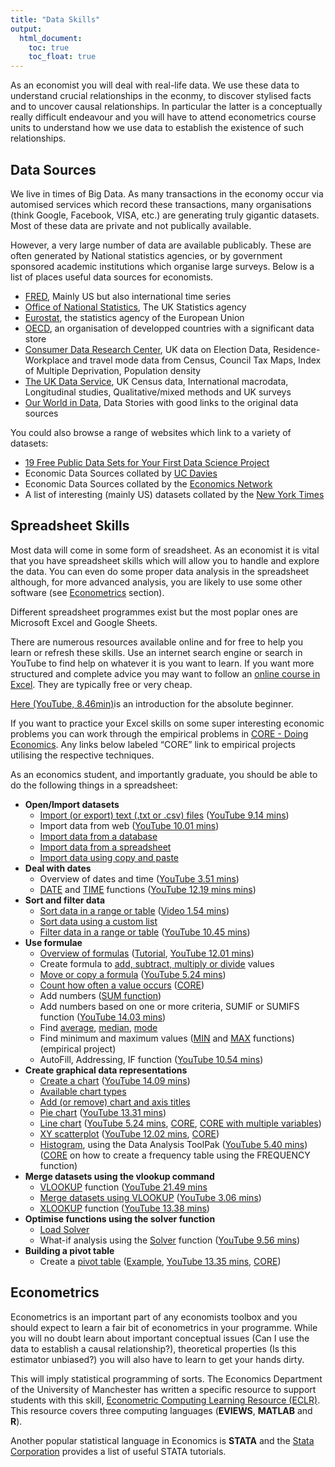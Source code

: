 ```yaml
---
title: "Data Skills"
output:
  html_document:
    toc: true
    toc_float: true
---
```


As an economist you will deal with real-life data. We use these data to understand crucial relationships in the econmy, to discover stylised facts and to uncover causal relationships. In particular the latter is a conceptually really difficult endeavour and you will have to attend econometrics course units to understand how we use data to establish the existence of such relationships.

## Data Sources

We live in times of Big Data. As many transactions in the economy occur via automised services which record these transactions, many organisations (think Google, Facebook, VISA, etc.) are generating truly gigantic datasets. Most of these data are private and not publically available.

However, a very large number of data are available publicably. These are often generated by National statistics agencies, or by government sponsored academic institutions which organise large surveys. Below is a list of places useful data sources for economists.

* [FRED](https://fred.stlouisfed.org/){target="_blank"}, Mainly US but also international time series  
* [Office of National Statistics](https://www.ons.gov.uk/){target="_blank"}, The UK Statistics agency  
* [Eurostat](https://ec.europa.eu/eurostat){target="_blank"}, the statistics agency of the European Union  
* [OECD](https://data.oecd.org/){target="_blank"}, an organisation of developped countries with a significant data store  
* [Consumer Data Research Center](https://data.cdrc.ac.uk/){target="_blank"}, UK data on Election Data, Residence-Workplace and travel mode data from Census, Council Tax Maps, Index of Multiple Deprivation, Population density  
*	[The UK Data Service](https://www.ukdataservice.ac.uk/){target="_blank"}, UK Census data, International macrodata, Longitudinal studies,	Qualitative/mixed methods and UK surveys  
* [Our World in Data](https://ourworldindata.org/){target="_blank"}, Data Stories with good links to the original data sources  

You could also browse a range of websites which link to a variety of datasets:

* [19 Free Public Data Sets for Your First Data Science Project](https://www.springboard.com/blog/free-public-data-sets-data-science-project/){target="_blank"}  
*	Economic Data Sources collated by [UC Davies](http://cameron.econ.ucdavis.edu/e102/data.html){target="_blank"}  
* Economic Data Sources collated by the [Economics Network](https://www.economicsnetwork.ac.uk/data_sets){target="_blank"}  
* A list of interesting (mainly US) datasets collated by the [New York Times](https://docs.google.com/document/d/1OcOlto2WXJFWmS9pdY_H_FMsfU02vUvuc-Ikqs6PguU/edit){target="_blank"}


## Spreadsheet Skills

Most data will come in some form of sreadsheet. As an economist it is vital that you have spreadsheet skills which will allow you to handle and explore the data. You can even do some proper data analysis in the spreadsheet although, for more advanced analysis, you are likely to use some other software (see [Econometrics](#Econometrics) section).

Different spreadsheet programmes exist but the most poplar ones are Microsoft Excel and Google Sheets.

There are numerous resources available online and for free to help you learn or refresh these skills. Use an internet search engine or search in YouTube to find help on whatever it is you want to learn. If you want more structured and complete advice you may want to follow an [online course in Excel](https://digitaldefynd.com/best-excel-tutorial-training-course-classes){target="_blank}. They are typically free or very cheap.

[Here (YouTube, 8.46min)](https://youtu.be/WlgWbVh8DDo)is an introduction for the absolute beginner.

If you want to practice your Excel skills on some super interesting economic problems you can work through the empirical problems in [CORE - Doing Economics](https://www.core-econ.org/doing-economics/index.html). Any links below labeled "CORE" link to empirical projects utilising the respective techniques.

As an economics student, and importantly graduate, you should be able to do the following things in a spreadsheet:

* **Open/Import datasets** 
    + [Import (or export) text (.txt or .csv) files](https://support.office.com/en-gb/article/import-or-export-text-txt-or-csv-files-5250ac4c-663c-47ce-937b-339e391393ba) ([YouTube 9.14 mins](https://www.youtube.com/watch?v=V6AR_Hi7p5Q))
    + Import data from web ([YouTube 10.01 mins](https://www.youtube.com/watch?v=NdUZx_yyEqY))
    + [Import data from a database](https://support.office.com/en-us/article/tutorial-import-data-into-excel-and-create-a-data-model-4b4e5ab4-60ee-465e-8195-09ebba060bf0#__toc358186197)
    + [Import data from a spreadsheet](https://support.office.com/en-us/article/tutorial-import-data-into-excel-and-create-a-data-model-4b4e5ab4-60ee-465e-8195-09ebba060bf0#__toc358186198)
    + [Import data using copy and paste](https://support.office.com/en-us/article/tutorial-import-data-into-excel-and-create-a-data-model-4b4e5ab4-60ee-465e-8195-09ebba060bf0#__toc358186199)

* **Deal with dates**
    + Overview of dates and time ([YouTube 3.51 mins](https://www.youtube.com/watch?v=KlCAAQ_tQLA&feature=youtu.be))
    + [DATE](https://support.office.com/en-gb/article/date-function-e36c0c8c-4104-49da-ab83-82328b832349) and [TIME](https://support.office.com/en-gb/article/time-function-9a5aff99-8f7d-4611-845e-747d0b8d5457) functions ([YouTube 12.19 mins mins](https://www.youtube.com/watch?v=8wqNVh2Fmu0))

* **Sort and filter data**
    + [Sort data in a range or table](https://support.office.com/en-gb/article/sort-data-in-a-range-or-table-62d0b95d-2a90-4610-a6ae-2e545c4a4654#ID0EAADAAA=Windows) ([Video 1.54 mins](https://support.office.com/en-gb/article/sort-data-in-a-range-or-table-62d0b95d-2a90-4610-a6ae-2e545c4a4654#ID0EAADAAA=Windows))
    + [Sort data using a custom list](https://support.office.com/en-us/article/sort-data-using-a-custom-list-cba3d67a-c5cb-406f-9b14-a02205834d72?redirectSourcePath=%252fen-us%252farticle%252fdef8ff2b-681a-4fc3-9bd2-a06455c379e1&ui=en-US&rs=en-US&ad=US)
    + [Filter data in a range or table](https://support.office.com/en-gb/article/filter-data-in-a-range-or-table-01832226-31b5-4568-8806-38c37dcc180e) ([YouTube 10.45 mins](https://www.youtube.com/watch?v=wMlTDXPEjag))

* **Use formulae**
    + [Overview of formulas](https://support.office.com/en-gb/article/overview-of-formulas-in-excel-ecfdc708-9162-49e8-b993-c311f47ca173) ([Tutorial](https://support.office.com/en-gb/article/overview-of-formulas-in-excel-ecfdc708-9162-49e8-b993-c311f47ca173), [YouTube 12.01 mins](https://www.youtube.com/watch?v=AAlKik2uxYo&feature=youtu.be))
    + Create formula to [add, subtract, multiply or divide](https://support.office.com/en-us/article/create-a-simple-formula-in-excel-11a5f0e5-38a3-4115-85bc-f4a465f64a8a) values
    + [Move or copy a formula](https://support.office.com/en-us/article/move-or-copy-a-formula-1f5cf825-9b07-41b1-8719-bf88b07450c6) ([YouTube 5.24 mins](https://youtu.be/iDg9s7BJ2m4))
    + [Count how often a value occurs](https://support.office.com/en-us/article/count-how-often-a-value-occurs-aa1f3067-05c9-44e4-b141-f75bb9bb89bd) ([CORE](https://www.core-econ.org/doing-economics/book/text/01-02.html#excel-walk-through-15-using-excels-countif-function))
    + Add numbers ([SUM function](https://support.office.com/en-us/article/sum-function-043e1c7d-7726-4e80-8f32-07b23e057f89))
    + Add numbers based on one or more criteria, SUMIF or SUMIFS function ([YouTube 14.03 mins](https://www.youtube.com/watch?v=AZuBNWMh7VM))
    + Find [average](https://support.office.com/en-gb/article/average-function-047bac88-d466-426c-a32b-8f33eb960cf6), [median](https://support.office.com/en-gb/article/median-function-d0916313-4753-414c-8537-ce85bdd967d2), [mode](https://support.office.com/en-gb/article/mode-function-e45192ce-9122-4980-82ed-4bdc34973120) 
    + Find minimum and maximum values ([MIN](https://support.office.com/en-us/article/min-function-61635d12-920f-4ce2-a70f-96f202dcc152) and [MAX](https://support.office.com/en-us/article/max-function-e0012414-9ac8-4b34-9a47-73e662c08098) functions) (empirical project)
    + AutoFill, Addressing, IF function ([YouTube 10.54 mins](https://www.youtube.com/watch?v=PVWAIcaZm_s&feature=youtu.be))

* **Create graphical data representations**
    + [Create a chart](https://support.office.com/en-us/article/create-a-chart-from-start-to-finish-0baf399e-dd61-4e18-8a73-b3fd5d5680c2#OfficeVersion=Windows) ([YouTube 14.09 mins](https://www.youtube.com/watch?v=DAU0qqh_I-A))
    + [Available chart types](https://support.office.com/en-us/article/available-chart-types-in-office-a6187218-807e-4103-9e0a-27cdb19afb90)
    + [Add (or remove) chart and axis titles](https://support.office.com/en-us/article/add-or-remove-titles-in-a-chart-4cf3c009-1482-4908-922a-997c32ea8250)
    + [Pie chart](https://support.office.com/en-gb/article/add-a-pie-chart-1a5f08ae-ba40-46f2-9ed0-ff84873b7863#__toc348714905) ([YouTube 13.31 mins](https://www.youtube.com/watch?v=nuNwAu74xwY))
    + [Line chart](https://support.office.com/en-gb/article/present-your-data-in-a-scatter-chart-or-a-line-chart-4570a80f-599a-4d6b-a155-104a9018b86e) ([YouTube 5.24 mins](https://www.youtube.com/watch?v=3o11OlLgYDo), [CORE](https://www.core-econ.org/doing-economics/book/text/01-02.html#excel-walk-through-11-drawing-a-line-chart-of-temperature-and-time), [CORE with multiple variables](https://www.core-econ.org/doing-economics/book/text/02-02.html#excel-walk-through-22-drawing-a-line-chart-with-multiple-variables))
    + [XY scatterplot](https://support.office.com/en-gb/article/present-your-data-in-a-scatter-chart-or-a-line-chart-4570a80f-599a-4d6b-a155-104a9018b86e) ([YouTube 12.02 mins](https://www.youtube.com/watch?v=kLROcLFzH8o), [CORE](https://www.core-econ.org/doing-economics/book/text/01-02.html#excel-walk-through-17-calculating-correlation-and-drawing-a-scatterplot))
    + [Histogram](https://trumpexcel.com/histogram-in-excel/), using the Data Analysis ToolPak ([YouTube 5.40 mins](https://www.youtube.com/watch?v=xekiDJzajYk)) ([CORE](https://www.core-econ.org/doing-economics/book/text/01-02.html#excel-walk-through-13-creating-a-frequency-table) on how to create a frequency table using the FREQUENCY function)

* **Merge datasets using the vlookup command**
    + [VLOOKUP](https://support.office.com/en-gb/article/vlookup-function-0bbc8083-26fe-4963-8ab8-93a18ad188a1) function ([YouTube 21.49 mins](https://www.youtube.com/watch?v=d3BYVQ6xIE4, [Microsoft Office video 2.37 mins](https://support.office.com/en-us/article/video-vlookup-when-and-how-to-use-it-9a86157a-5542-4148-a536-724823014785?ui=en-US&rs=en-US&ad=US))
    + [Merge datasets using VLOOKUP](https://support.office.com/en-gb/article/how-can-i-merge-two-or-more-tables-c80a9fce-c1ab-4425-bb96-497dd906d656) ([YouTube 3.06 mins](https://www.youtube.com/watch?v=xjrZ4kwbh6w))
    + [XLOOKUP](https://support.office.com/en-gb/article/xlookup-function-b7fd680e-6d10-43e6-84f9-88eae8bf5929) function ([YouTube 13.38 mins](https://www.youtube.com/watch?v=xDUlDhPv1RE))


* **Optimise functions using the solver function**
    + [Load Solver](https://support.office.com/en-us/article/load-the-solver-add-in-in-excel-612926fc-d53b-46b4-872c-e24772f078ca)
    + What-if analysis using the [Solver](https://support.office.com/en-gb/article/define-and-solve-a-problem-by-using-solver-5d1a388f-079d-43ac-a7eb-f63e45925040) function ([YouTube 9.56 mins](https://www.youtube.com/watch?v=dRm5MEoA3OI))

* **Building a pivot table**
    + Create a [pivot table](https://support.office.com/en-us/article/create-a-pivottable-to-analyze-worksheet-data-a9a84538-bfe9-40a9-a8e9-f99134456576) ([Example](https://www.excel-easy.com/data-analysis/pivot-tables.html), [YouTube 13.35 mins](https://www.youtube.com/watch?v=m0wI61ahfLc), [CORE](https://www.core-econ.org/doing-economics/book/text/03-02.html#excel-walk-through-32-making-a-pivot-table-with-more-than-two-variables))


## Econometrics{#Econometrics}

Econometrics is an important part of any economists toolbox and you should expect to learn a fair bit of econometrics in your programme. While you will no doubt learn about important conceptual issues (Can I use the data to establish a causal relationship?), theoretical properties (Is this estimator unbiased?) you will also have to learn to get your hands dirty. 

This will imply statistical programming of sorts. The Economics Department of the University of Manchester has written a specific resource to support students with this skill, [Econometric Computing Learning Resource (ECLR)](http://eclr.humanities.manchester.ac.uk/index.php/Main_Page). This resource covers three computing languages (**EVIEWS**, **MATLAB** and **R**).

Another popular statistical language in Economics is **STATA** and the [Stata Corporation](https://www.stata.com/links/resources-for-learning-stata/) provides a list of useful STATA tutorials.



